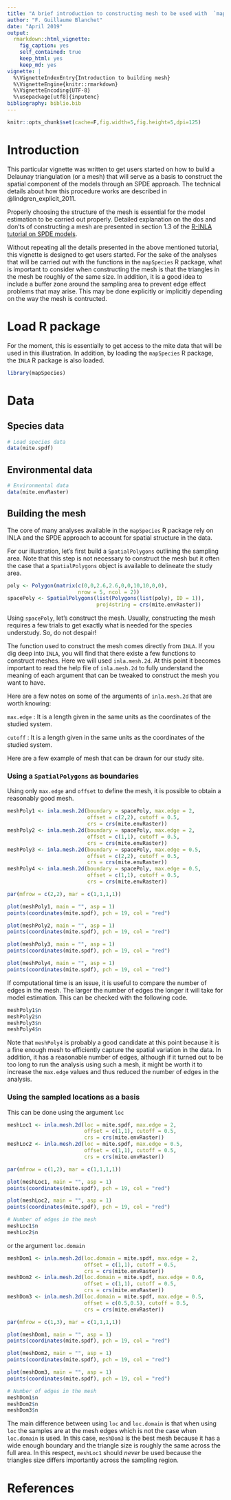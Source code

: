 ```yaml
---
title: "A brief introduction to constructing mesh to be used with  `mapSpecies`"
author: "F. Guillaume Blanchet"
date: "April 2019"
output:
  rmarkdown::html_vignette:
    fig_caption: yes
    self_contained: true
    keep_html: yes
    keep_md: yes
vignette: |
  %\VignetteIndexEntry{Introduction to building mesh}
  %\VignetteEngine{knitr::rmarkdown}
  %\VignetteEncoding{UTF-8}
  %\usepackage[utf8]{inputenc}
bibliography: biblio.bib
---
```


```r
knitr::opts_chunk$set(cache=F,fig.width=5,fig.height=5,dpi=125)
```

# Introduction

This particular vignette was written to get users started on how to build a Delaunay triangulation (or a mesh) that will serve as a basis to construct the spatial component of the models through an SPDE approach. The technical details about how this procedure works are described in @lindgren_explicit_2011.

Properly choosing the structure of the mesh is essential for the model estimation to be carried out properly. Detailed explanation on the dos and don'ts of constructing a mesh are presented in section 1.3 of the  [R-INLA tutorial on SPDE models](http://inla.r-inla-download.org/r-inla.org/tutorials/spde/html/).

Without repeating all the details presented in the above mentioned tutorial, this vignette is designed to get users started. For the sake of the analyses that will be carried out with the functions in the `mapSpecies` R package, what is important to consider when constructing the mesh is that the triangles in the mesh be roughly of the same size. In addition, it is a good idea to include a buffer zone around the sampling area to prevent edge effect problems that may arise. This may be done explicitly or implicitly depending on the way the mesh is contructed.

# Load R package

For the moment, this is essentially to get access to the mite data that will be used in this illustration. In addition, by loading the `mapSpecies` R package, the `INLA` R package is also loaded.
 
```r
library(mapSpecies)
```

# Data

## Species data

```r
# Load species data
data(mite.spdf)
```

## Environmental data

```r
# Environmental data
data(mite.envRaster)
```

## Building the mesh

The core of many analyses available in the  `mapSpecies` R package rely on INLA and the SPDE approach to account for spatial structure in the data. 

For our illustration, let's first build a `SpatialPolygons` outlining the sampling area. Note that this step is not necessary to construct the mesh but it often the case that a `SpatialPolygons` object is available to delineate the study area.

```r
poly <- Polygon(matrix(c(0,0,2.6,2.6,0,0,10,10,0,0), 
                       nrow = 5, ncol = 2))
spacePoly <- SpatialPolygons(list(Polygons(list(poly), ID = 1)),
                             proj4string = crs(mite.envRaster))
```

Using `spacePoly`, let's construct the mesh. Usually, constructing the mesh requires a few trials to get exactly what is needed for the species understudy. So, do not despair!

The function used to construct the mesh comes directly from `INLA`. If you dig deep into `INLA`, you will find that there existe a few functions to construct meshes. Here we will used `inla.mesh.2d`. At this point it becomes important to read the help file of `inla.mesh.2d` to fully understand the meaning of each argument that can be tweaked to construct the mesh you want to have.

Here are a few notes on some of the arguments of `inla.mesh.2d` that are worth knowing:

`max.edge` : It is a length given in the same units as the coordinates of the studied system.

`cutoff` : It is a length given in the same units as the coordinates of the studied system.

Here are a few example of mesh that can be drawn for our study site.

### Using a `SpatialPolygons` as boundaries 

Using only `max.edge` and `offset` to define the mesh, it is possible to obtain a reasonably good mesh.

```r
meshPoly1 <- inla.mesh.2d(boundary = spacePoly, max.edge = 2,
                          offset = c(2,2), cutoff = 0.5,
                          crs = crs(mite.envRaster))
meshPoly2 <- inla.mesh.2d(boundary = spacePoly, max.edge = 2,
                          offset = c(1,1), cutoff = 0.5,
                          crs = crs(mite.envRaster))
meshPoly3 <- inla.mesh.2d(boundary = spacePoly, max.edge = 0.5,
                          offset = c(2,2), cutoff = 0.5,
                          crs = crs(mite.envRaster))
meshPoly4 <- inla.mesh.2d(boundary = spacePoly, max.edge = 0.5,
                          offset = c(1,1), cutoff = 0.5,
                          crs = crs(mite.envRaster))
```

```r
par(mfrow = c(2,2), mar = c(1,1,1,1))

plot(meshPoly1, main = "", asp = 1)
points(coordinates(mite.spdf), pch = 19, col = "red")

plot(meshPoly2, main = "", asp = 1)
points(coordinates(mite.spdf), pch = 19, col = "red")

plot(meshPoly3, main = "", asp = 1)
points(coordinates(mite.spdf), pch = 19, col = "red")

plot(meshPoly4, main = "", asp = 1)
points(coordinates(mite.spdf), pch = 19, col = "red")
```

If computational time is an issue, it is useful to compare the number of edges in the mesh. The larger the number of edges the longer it will take for model estimation. This can be checked with the following code.

```r
meshPoly1$n
meshPoly2$n
meshPoly3$n
meshPoly4$n
```

Note that `meshPoly4` is probably a good candidate at this point because it is a fine enough mesh to efficiently capture the spatial variation in the data. In addition, it has a reasonable number of edges, although if it turned out to be too long to run the analysis using such a mesh, it might be worth it to increase the `max.edge` values and thus reduced the number of edges in the analysis.

### Using the sampled locations as a basis

This can be done using the argument `loc`
```r
meshLoc1 <- inla.mesh.2d(loc = mite.spdf, max.edge = 2,
                         offset = c(1,1), cutoff = 0.5,
                         crs = crs(mite.envRaster))
meshLoc2 <- inla.mesh.2d(loc = mite.spdf, max.edge = 0.5,
                         offset = c(1,1), cutoff = 0.5,
                         crs = crs(mite.envRaster))
```

```r
par(mfrow = c(1,2), mar = c(1,1,1,1))

plot(meshLoc1, main = "", asp = 1)
points(coordinates(mite.spdf), pch = 19, col = "red")

plot(meshLoc2, main = "", asp = 1)
points(coordinates(mite.spdf), pch = 19, col = "red")

# Number of edges in the mesh
meshLoc1$n
meshLoc2$n
```

or the argument `loc.domain`

```r
meshDom1 <- inla.mesh.2d(loc.domain = mite.spdf, max.edge = 2,
                         offset = c(1,1), cutoff = 0.5,
                         crs = crs(mite.envRaster))
meshDom2 <- inla.mesh.2d(loc.domain = mite.spdf, max.edge = 0.6,
                         offset = c(1,1), cutoff = 0.5,
                         crs = crs(mite.envRaster))
meshDom3 <- inla.mesh.2d(loc.domain = mite.spdf, max.edge = 0.5,
                         offset = c(0.5,0.5), cutoff = 0.5,
                         crs = crs(mite.envRaster))
```

```r
par(mfrow = c(1,3), mar = c(1,1,1,1))

plot(meshDom1, main = "", asp = 1)
points(coordinates(mite.spdf), pch = 19, col = "red")

plot(meshDom2, main = "", asp = 1)
points(coordinates(mite.spdf), pch = 19, col = "red")

plot(meshDom3, main = "", asp = 1)
points(coordinates(mite.spdf), pch = 19, col = "red")

# Number of edges in the mesh
meshDom1$n
meshDom2$n
meshDom3$n
```

The main difference between using `loc` and `loc.domain` is that when using `loc` the samples are at the mesh edges which is not the case when `loc.domain` is used. In this case, `meshDom3` is the best mesh because it has a wide enough boundary and the triangle size is roughly the same across the full area. In this respect, `meshLoc1` should *never* be used because the triangles size differs importantly across the sampling region.

# References